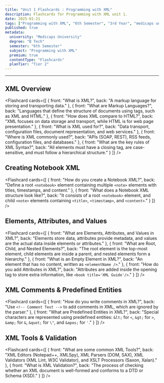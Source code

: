 ```yaml
---
title: "Unit 1 Flashcards : Programming with XML"
description: Flashcards for Programming with XML unit 1.
date: 2025-01-21
tags: ["Programming with XML", "6th Semester", "3rd Year", "medicaps university", "Flashcards"]
published: true
metadata:
  university: "Medicaps University"
  degree: "B Tech"
  semester: "6th Semester"
  subject: "Programming with XML"
  premium: true
  contentType: "Flashcards"
  planTier: "Tier 2"
---
```


---
  ## XML Overview
  <Flashcard
    cards={[
      { 
          front: "What is XML?", 
          back: "A markup language for storing and transporting data."
      },
      { 
          front: "What are Markup Languages?", 
          back: "Languages that define the structure of documents using tags, such as XML and HTML."
      },
      { 
          front: "How does XML compare to HTML?", 
          back: "XML focuses on data storage and transport, while HTML is for web page presentation."
      },
      { 
          front: "What is XML used for?", 
          back: "Data transport, configuration files, document representation, and web services."
      },
      { 
          front: "Where is XML commonly used?", 
          back: "APIs (SOAP, REST), RSS feeds, configuration files, and databases."
      },
      { 
          front: "What are the key rules of XML Syntax?", 
          back: "All elements must have a closing tag, are case-sensitive, and must follow a hierarchical structure."
      }
    ]}
  />

  ## Creating Notebook XML
  <Flashcard
    cards={[
      { 
          front: "How do you create a Notebook XML?", 
          back: "Define a root `<notebook>` element containing multiple `<note>` elements with titles, timestamps, and content."
      },
      { 
          front: "What does a Notebook XML structure look like?", 
          back: "It consists of a root `<notebook>` element, and child `<note>` elements containing `<title>`, `<timestamp>`, and `<content>`."
      }
    ]}
  />

  ## Elements, Attributes, and Values
  <Flashcard
    cards={[
      { 
          front: "What are Elements, Attributes, and Values in XML?", 
          back: "Elements store data, attributes provide metadata, and values are the actual data inside elements or attributes."
      },
      { 
          front: "What are Root, Child, and Nested Elements?", 
          back: "The root element is the top-most element, child elements are inside a parent, and nested elements form a hierarchy."
      },
      { 
          front: "What is an Empty Element in XML?", 
          back: "An element that has no content, written as `<elementName />`."
      },
      { 
          front: "How do you add Attributes in XML?", 
          back: "Attributes are added inside the opening tag to store extra information, like `<book title='XML Guide'/>`."
      }
    ]}
  />

  ## XML Comments & Predefined Entities
  <Flashcard
    cards={[
      { 
          front: "How do you write comments in XML?", 
          back: "Use `<!-- Comment Text -->` to add comments in XML, which are ignored by the parser."
      },
      { 
          front: "What are Predefined Entities in XML?", 
          back: "Special characters are represented using predefined entities: `&lt;` for `<`, `&gt;` for `>`, `&amp;` for `&`, `&quot;` for `\"`, and `&apos;` for `'`."
      }
    ]}
  />

  ## XML Tools & Validation
  <Flashcard
    cards={[
      { 
          front: "What are some common XML Tools?", 
          back: "XML Editors (Notepad++, XMLSpy), XML Parsers (DOM, SAX), XML Validators (XML Lint, W3C Validator), and XSLT Processors (Saxon, Xalan)."
      },
      { 
          front: "What is XML Validation?", 
          back: "The process of checking whether an XML document is well-formed and conforms to a DTD or Schema (XSD)."
      }
    ]}
  />

